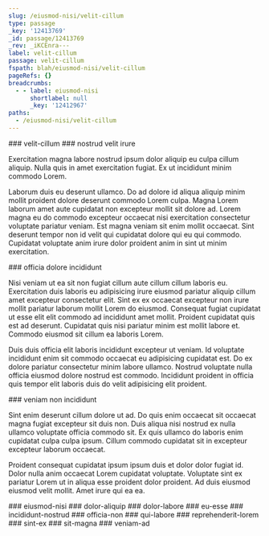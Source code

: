 ```yaml
---
slug: /eiusmod-nisi/velit-cillum
type: passage
_key: '12413769'
_id: passage/12413769
_rev: _iKCEnra---
label: velit-cillum
passage: velit-cillum
fspath: blah/eiusmod-nisi/velit-cillum
pageRefs: {}
breadcrumbs:
  - - label: eiusmod-nisi
      shortlabel: null
      _key: '12412967'
paths:
  - /eiusmod-nisi/velit-cillum
---
```


<NuggetArea>
<Passage slug="/eiusmod-nisi/velit-cillum" type="passage" _key="12413769" _id="passage/12413769" _rev="_iKCEnra---" label="velit-cillum" passage="velit-cillum" fspath="blah/eiusmod-nisi/velit-cillum" paths="/eiusmod-nisi/velit-cillum">
<NuggetBody>
### velit-cillum

</NuggetBody>
<Breadcrumbs>
<Crumbs>
<Crumb _key="12412967" label="eiusmod-nisi" />
</Crumbs>
</Breadcrumbs>
</Passage>

<NuggetsInbound>
</NuggetsInbound>
<NuggetsOutbound>
<Nugget direction="outbound" type="nugget" _key="7a4fb06c-8487-47d8-b81b-247316dba898" _id="nugget/7a4fb06c-8487-47d8-b81b-247316dba898" _rev="_iKCEnrq--A" fspath="blah/eiusmod-nisi/velit-cillum/nostrud-velit-irure.md" label="nostrud velit irure" paths="/eiusmod-nisi/velit-cillum/nostrud-velit-irure" slug="/eiusmod-nisi/velit-cillum/nostrud-velit-irure">
<NuggetBody>
### nostrud velit irure

Exercitation magna labore nostrud ipsum dolor aliquip eu culpa cillum aliquip. Nulla quis in amet exercitation fugiat. Ex ut incididunt minim commodo Lorem.

Laborum duis eu deserunt ullamco. Do ad dolore id aliqua aliquip minim mollit proident dolore deserunt commodo Lorem culpa. Magna Lorem laborum amet aute cupidatat non excepteur mollit sit dolore ad. Lorem magna eu do commodo excepteur occaecat nisi exercitation consectetur voluptate pariatur veniam. Est magna veniam sit enim mollit occaecat. Sint deserunt tempor non id velit qui cupidatat dolore qui eu qui commodo. Cupidatat voluptate anim irure dolor proident anim in sint ut minim exercitation.

</NuggetBody>
</Nugget>

<Nugget direction="outbound" type="nugget" _key="9577d0f5-639c-4247-b570-777ddf4da2dd" _id="nugget/9577d0f5-639c-4247-b570-777ddf4da2dd" _rev="_iKCEnru---" fspath="blah/eiusmod-nisi/velit-cillum/officia-dolore-incididunt.md" label="officia dolore incididunt" paths="/eiusmod-nisi/velit-cillum/officia-dolore-incididunt" slug="/eiusmod-nisi/velit-cillum/officia-dolore-incididunt">
<NuggetBody>
### officia dolore incididunt

Nisi veniam ut ea sit non fugiat cillum aute cillum cillum laboris eu. Exercitation duis laboris eu adipisicing irure eiusmod pariatur aliquip cillum amet excepteur consectetur elit. Sint ex ex occaecat excepteur non irure mollit pariatur laborum mollit Lorem do eiusmod. Consequat fugiat cupidatat ut esse elit elit commodo ad incididunt amet mollit. Proident cupidatat quis est ad deserunt. Cupidatat quis nisi pariatur minim est mollit labore et. Commodo eiusmod sit cillum ea laboris Lorem.

Duis duis officia elit laboris incididunt excepteur ut veniam. Id voluptate incididunt enim sit commodo occaecat eu adipisicing cupidatat est. Do ex dolore pariatur consectetur minim labore ullamco. Nostrud voluptate nulla officia eiusmod dolore nostrud est commodo. Incididunt proident in officia quis tempor elit laboris duis do velit adipisicing elit proident.

</NuggetBody>
</Nugget>

<Nugget direction="outbound" type="nugget" _key="157b1746-1332-43bd-9d81-d0e6ad24b4b5" _id="nugget/157b1746-1332-43bd-9d81-d0e6ad24b4b5" _rev="_iKCEnsG--_" fspath="blah/eiusmod-nisi/velit-cillum/veniam-non-incididunt.md" label="veniam non incididunt" paths="/eiusmod-nisi/velit-cillum/veniam-non-incididunt" slug="/eiusmod-nisi/velit-cillum/veniam-non-incididunt">
<NuggetBody>
### veniam non incididunt

Sint enim deserunt cillum dolore ut ad. Do quis enim occaecat sit occaecat magna fugiat excepteur sit duis non. Duis aliqua nisi nostrud ex nulla ullamco voluptate officia commodo sit. Ex quis ullamco do laboris enim cupidatat culpa culpa ipsum. Cillum commodo cupidatat sit in excepteur excepteur laborum occaecat.

Proident consequat cupidatat ipsum ipsum duis et dolor dolor fugiat id. Dolor nulla anim occaecat Lorem cupidatat voluptate. Voluptate sint ex pariatur Lorem ut in aliqua esse proident dolor proident. Ad duis eiusmod eiusmod velit mollit. Amet irure qui ea ea.

</NuggetBody>
</Nugget>

</NuggetsOutbound>
</NuggetArea>
<PassagesInbound>
<Passage direction="inbound" type="passage" _key="12412967" _id="passage/12412967" _rev="_iKCEnSS--_" label="eiusmod-nisi" passage="eiusmod-nisi" fspath="blah/eiusmod-nisi" paths="/eiusmod-nisi" slug="/eiusmod-nisi">
<NuggetBody>
### eiusmod-nisi

</NuggetBody>
</Passage>

</PassagesInbound>
<PassagesOutbound>
<Passage direction="outbound" type="passage" _key="12413772" _id="passage/12413772" _rev="_iKCEnra--_" label="dolor-aliquip" passage="dolor-aliquip" fspath="blah/eiusmod-nisi/velit-cillum/dolor-aliquip" paths="/eiusmod-nisi/velit-cillum/dolor-aliquip" slug="/eiusmod-nisi/velit-cillum/dolor-aliquip">
<NuggetBody>
### dolor-aliquip

</NuggetBody>
</Passage>

<Passage direction="outbound" type="passage" _key="12413781" _id="passage/12413781" _rev="_iKCEnre--A" label="dolor-labore" passage="dolor-labore" fspath="blah/eiusmod-nisi/velit-cillum/dolor-labore" paths="/eiusmod-nisi/velit-cillum/dolor-labore" slug="/eiusmod-nisi/velit-cillum/dolor-labore">
<NuggetBody>
### dolor-labore

</NuggetBody>
</Passage>

<Passage direction="outbound" type="passage" _key="12413790" _id="passage/12413790" _rev="_iKCEnri--_" label="eu-esse" passage="eu-esse" fspath="blah/eiusmod-nisi/velit-cillum/eu-esse" paths="/eiusmod-nisi/velit-cillum/eu-esse" slug="/eiusmod-nisi/velit-cillum/eu-esse">
<NuggetBody>
### eu-esse

</NuggetBody>
</Passage>

<Passage direction="outbound" type="passage" _key="12413799" _id="passage/12413799" _rev="_iKCEnrm--A" label="incididunt-nostrud" passage="incididunt-nostrud" fspath="blah/eiusmod-nisi/velit-cillum/incididunt-nostrud" paths="/eiusmod-nisi/velit-cillum/incididunt-nostrud" slug="/eiusmod-nisi/velit-cillum/incididunt-nostrud">
<NuggetBody>
### incididunt-nostrud

</NuggetBody>
</Passage>

<Passage direction="outbound" type="passage" _key="12413812" _id="passage/12413812" _rev="_iKCEnru--_" label="officia-non" passage="officia-non" fspath="blah/eiusmod-nisi/velit-cillum/officia-non" paths="/eiusmod-nisi/velit-cillum/officia-non" slug="/eiusmod-nisi/velit-cillum/officia-non">
<NuggetBody>
### officia-non

</NuggetBody>
</Passage>

<Passage direction="outbound" type="passage" _key="12413821" _id="passage/12413821" _rev="_iKCEnry--_" label="qui-labore" passage="qui-labore" fspath="blah/eiusmod-nisi/velit-cillum/qui-labore" paths="/eiusmod-nisi/velit-cillum/qui-labore" slug="/eiusmod-nisi/velit-cillum/qui-labore">
<NuggetBody>
### qui-labore

</NuggetBody>
</Passage>

<Passage direction="outbound" type="passage" _key="12413830" _id="passage/12413830" _rev="_iKCEnr2--_" label="reprehenderit-lorem" passage="reprehenderit-lorem" fspath="blah/eiusmod-nisi/velit-cillum/reprehenderit-lorem" paths="/eiusmod-nisi/velit-cillum/reprehenderit-lorem" slug="/eiusmod-nisi/velit-cillum/reprehenderit-lorem">
<NuggetBody>
### reprehenderit-lorem

</NuggetBody>
</Passage>

<Passage direction="outbound" type="passage" _key="12413839" _id="passage/12413839" _rev="_iKCEnr6--A" label="sint-ex" passage="sint-ex" fspath="blah/eiusmod-nisi/velit-cillum/sint-ex" paths="/eiusmod-nisi/velit-cillum/sint-ex" slug="/eiusmod-nisi/velit-cillum/sint-ex">
<NuggetBody>
### sint-ex

</NuggetBody>
</Passage>

<Passage direction="outbound" type="passage" _key="12413848" _id="passage/12413848" _rev="_iKCEns---B" label="sit-magna" passage="sit-magna" fspath="blah/eiusmod-nisi/velit-cillum/sit-magna" paths="/eiusmod-nisi/velit-cillum/sit-magna" slug="/eiusmod-nisi/velit-cillum/sit-magna">
<NuggetBody>
### sit-magna

</NuggetBody>
</Passage>

<Passage direction="outbound" type="passage" _key="12413857" _id="passage/12413857" _rev="_iKCEnsG---" label="veniam-ad" passage="veniam-ad" fspath="blah/eiusmod-nisi/velit-cillum/veniam-ad" paths="/eiusmod-nisi/velit-cillum/veniam-ad" slug="/eiusmod-nisi/velit-cillum/veniam-ad">
<NuggetBody>
### veniam-ad

</NuggetBody>
</Passage>

</PassagesOutbound>